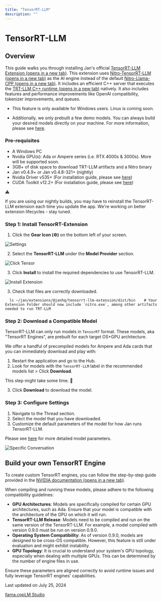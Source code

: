 ```yaml
---
title: "TensorRT-LLM"
description: ""
---
```


# TensorRT-LLM

## Overview[](#overview)

This guide walks you through installing Jan's official [TensorRT-LLM Extension (opens in a new tab)](https://github.com/janhq/nitro-tensorrt-llm). This extension uses [Nitro-TensorRT-LLM (opens in a new tab)](https://github.com/janhq/nitro-tensorrt-llm) as the AI engine instead of the default [Nitro-Llama-CPP (opens in a new tab)](https://github.com/janhq/nitro). It includes an efficient C++ server that executes the [TRT-LLM C++ runtime (opens in a new tab)](https://nvidia.github.io/TensorRT-LLM/gpt_runtime.html) natively. It also includes features and performance improvements like OpenAI compatibility, tokenizer improvements, and queues.

*   This feature is only available for Windows users. Linux is coming soon.
    
*   Additionally, we only prebuilt a few demo models. You can always build your desired models directly on your machine. For more information, please see [here](/docs/built-in/tensorrt-llm#build-your-own-tensorrt-models).
    

### Pre-requisites[](#pre-requisites)

*   A Windows PC
*   Nvidia GPU(s): Ada or Ampere series (i.e. RTX 4000s & 3000s). More will be supported soon.
*   3GB+ of disk space to download TRT-LLM artifacts and a Nitro binary
*   Jan v0.4.9+ or Jan v0.4.8-321+ (nightly)
*   Nvidia Driver v535+ (For installation guide, please see [here](/docs/troubleshooting#1-ensure-gpu-mode-requirements))
*   CUDA Toolkit v12.2+ (For installation guide, please see [here](/docs/troubleshooting#1-ensure-gpu-mode-requirements))

⚠️

If you are using our nightly builds, you may have to reinstall the TensorRT-LLM extension each time you update the app. We're working on better extension lifecycles - stay tuned.

### Step 1: Install TensorRT-Extension[](#step-1-install-tensorrt-extension)

1.  Click the **Gear Icon (⚙️)** on the bottom left of your screen.

  

![Settings](https://jan.ai/_next/static/media/settings.5074b3c5.png)

  

2.  Select the **TensorRT-LLM** under the **Model Provider** section.

  

![Click Tensor](https://jan.ai/_next/static/media/tensor.b832c5fd.png)

  

3.  Click **Install** to install the required dependencies to use TensorRT-LLM.

  

![Install Extension](https://jan.ai/_next/static/media/install-tensor.52f6b7c5.png)

  

3.  Check that files are correctly downloaded.

``   ls ~/jan/extensions/@janhq/tensorrt-llm-extension/dist/bin    # Your Extension Folder should now include `nitro.exe`, among other artifacts needed to run TRT-LLM            ``

### Step 2: Download a Compatible Model[](#step-2-download-a-compatible-model)

TensorRT-LLM can only run models in `TensorRT` format. These models, aka "TensorRT Engines", are prebuilt for each target OS+GPU architecture.

We offer a handful of precompiled models for Ampere and Ada cards that you can immediately download and play with:

1.  Restart the application and go to the Hub.
2.  Look for models with the `TensorRT-LLM` label in the recommended models list > Click **Download**.

This step might take some time. 🙏

3.  Click **Download** to download the model.

### Step 3: Configure Settings[](#step-3-configure-settings)

1.  Navigate to the Thread section.
2.  Select the model that you have downloaded.
3.  Customize the default parameters of the model for how Jan runs TensorRT-LLM.

Please see [here](/docs/models/model-parameters) for more detailed model parameters.

  

![Specific Conversation](https://jan.ai/_next/static/media/model-parameters.38205a3c.png)

## Build your own TensorRT Engine[](#build-your-own-tensorrt-engine)

To create custom TensorRT engines, you can follow the step-by-step guide provided in the [NVIDIA documentation (opens in a new tab)](https://nvidia.github.io/TensorRT-LLM/quick-start-guide.html#compile-the-model-into-a-tensorrt-engine).

When compiling and running these models, please adhere to the following compatibility guidelines:

*   **GPU Architectures**: Models are specifically compiled for certain GPU architectures, such as Ada. Ensure that your model is compatible with the architecture of the GPU on which it will run.
*   **TensorRT-LLM Release**: Models need to be compiled and run on the same version of the TensorRT-LLM. For example, a model compiled with version 0.9.0 must be run on version 0.9.0.
*   **Operating System Compatibility**: As of version 0.9.0, models are designed to be cross-OS compatible. However, this feature is still under evaluation and might exhibit instability.
*   **GPU Topology**: It is crucial to understand your system's GPU topology, especially when dealing with multiple GPUs. This can be determined by the number of engine files in use.

Ensure these parameters are aligned correctly to avoid runtime issues and fully leverage TensorRT engines' capabilities.

Last updated on July 25, 2024

[llama.cpp](/docs/built-in/llama-cpp "llama.cpp")[LM Studio](/docs/local-models/lmstudio "LM Studio")